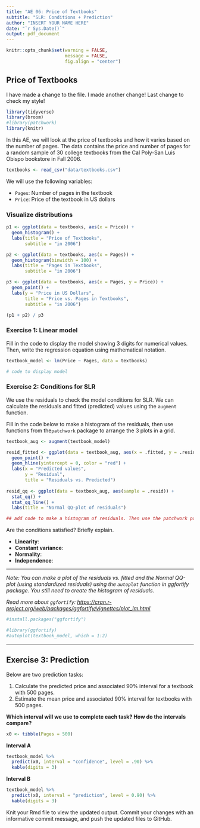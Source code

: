 ```yaml
---
title: "AE 06: Price of Textbooks"
subtitle: "SLR: Conditions + Prediction"
author: "INSERT YOUR NAME HERE"
date: "`r Sys.Date()`"
output: pdf_document
---
```


```r
knitr::opts_chunk$set(warning = FALSE, 
                      message = FALSE, 
                      fig.align = "center")
```

## Price of Textbooks

I have made a change to the file. I made another change! Last change to check my style!

```r
library(tidyverse)
library(broom)
#library(patchwork)
library(knitr)
```

In this AE, we will look at the price of textbooks and how it varies based on the number of pages. The data contains the price and number of pages for a random sample of 30 college textbooks from the Cal Poly-San Luis Obispo bookstore in Fall 2006.

```r
textbooks <- read_csv("data/textbooks.csv")
```

We will use the following variables:

-   `Pages`: Number of pages in the textbook
-   `Price`: Price of the textbook in US dollars

### Visualize distributions

```r
p1 <- ggplot(data = textbooks, aes(x = Price)) +
  geom_histogram() + 
  labs(title = "Price of Textbooks", 
       subtitle = "in 2006")

p2 <- ggplot(data = textbooks, aes(x = Pages)) +
  geom_histogram(binwidth = 100) + 
  labs(title = "Pages in Textbooks", 
       subtitle = "in 2006")

p3 <- ggplot(data = textbooks, aes(x = Pages, y = Price)) +
  geom_point() + 
  labs(y = "Price in US Dollars", 
       title = "Price vs. Pages in Textbooks", 
       subtitle = "in 2006")

(p1 + p2) / p3
```

### Exercise 1: Linear model

Fill in the code to display the model showing 3 digits for numerical values. Then, write the regression equation using mathematical notation.

```r
textbook_model <- lm(Price ~ Pages, data = textbooks)
```

```r
# code to display model

```

### Exercise 2: Conditions for SLR

We use the residuals to check the model conditions for SLR. We can calculate the residuals and fitted (predicted) values using the `augment` function.

Fill in the code below to make a histogram of the residuals, then use functions from the`patchwork` package to arrange the 3 plots in a grid.

```r
textbook_aug <- augment(textbook_model)
```

```r
resid_fitted <- ggplot(data = textbook_aug, aes(x = .fitted, y = .resid)) +
  geom_point() +
  geom_hline(yintercept = 0, color = "red") +
  labs(x = "Predicted values", 
       y = "Residual", 
       title = "Residuals vs. Predicted")
                       
resid_qq <- ggplot(data = textbook_aug, aes(sample = .resid)) +
  stat_qq() + 
  stat_qq_line() +
  labs(title = "Normal QQ-plot of residuals")

## add code to make a histogram of residuals. Then use the patchwork package to display the plots.

```

Are the conditions satisfied? Briefly explain.

-   **Linearity**:
-   **Constant variance**:
-   **Normality**:
-   **Independence**:

------------------------------------------------------------------------

*Note: You can make a plot of the residuals vs. fitted and the Normal QQ-plot (using standardized residuals) using the `autoplot` function in ggfortify package. You still need to create the histogram of residuals.*

*Read more about `ggfortify`: <https://cran.r-project.org/web/packages/ggfortify/vignettes/plot_lm.html>*

```r
#install.packages("ggfortify")

#library(ggfortify)
#autoplot(textbook_model, which = 1:2) 
```

------------------------------------------------------------------------

## Exercise 3: Prediction

Below are two prediction tasks:

1.  Calculate the predicted price and associated 90% interval for a textbook with 500 pages.
2.  Estimate the mean price and associated 90% interval for textbooks with 500 pages.

**Which interval will we use to complete each task? How do the intervals compare?**

```r
x0 <- tibble(Pages = 500)
```

**Interval A**

```r
textbook_model %>% 
  predict(x0, interval = "confidence", level = .90) %>%
  kable(digits = 3)
```

**Interval B**

```r
textbook_model %>% 
  predict(x0, interval = "prediction", level = 0.90) %>%
  kable(digits = 3)
```

Knit your Rmd file to view the updated output. Commit your changes with an informative commit message, and push the updated files to GitHub.
